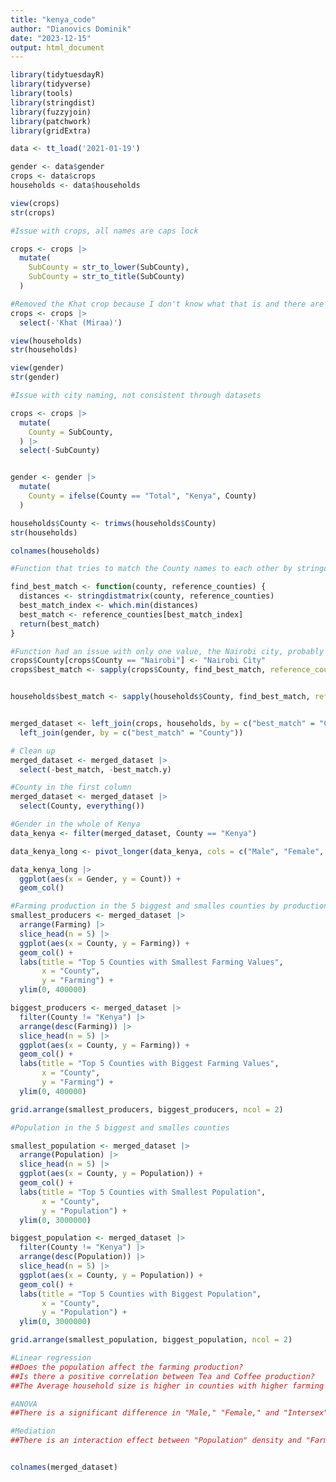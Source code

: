 ```yaml
---
title: "kenya_code"
author: "Dianovics Dominik"
date: "2023-12-15"
output: html_document
---
```


```r
library(tidytuesdayR)
library(tidyverse)
library(tools)
library(stringdist)
library(fuzzyjoin)
library(patchwork)
library(gridExtra)
```

```r
data <- tt_load('2021-01-19')

gender <- data$gender
crops <- data$crops
households <- data$households
```

```r
view(crops)
str(crops)

#Issue with crops, all names are caps lock

crops <- crops |> 
  mutate(
    SubCounty = str_to_lower(SubCounty),
    SubCounty = str_to_title(SubCounty)
  )

#Removed the Khat crop because I don't know what that is and there are too many missing values
crops <- crops |> 
  select(-'Khat (Miraa)')

view(households)
str(households)

view(gender)
str(gender)

#Issue with city naming, not consistent through datasets

crops <- crops |> 
  mutate(
    County = SubCounty,
  ) |> 
  select(-SubCounty)


gender <- gender |> 
  mutate(
    County = ifelse(County == "Total", "Kenya", County)
  )

households$County <- trimws(households$County)
str(households)

colnames(households)

#Function that tries to match the County names to each other by stringdist

find_best_match <- function(county, reference_counties) {
  distances <- stringdistmatrix(county, reference_counties)
  best_match_index <- which.min(distances)
  best_match <- reference_counties[best_match_index]
  return(best_match)
}

#Function had an issue with only one value, the Nairobi city, probably due to two words in the name
crops$County[crops$County == "Nairobi"] <- "Nairobi City"
crops$best_match <- sapply(crops$County, find_best_match, reference_counties = gender$County)


households$best_match <- sapply(households$County, find_best_match, reference_counties = gender$County)


merged_dataset <- left_join(crops, households, by = c("best_match" = "County")) |> 
  left_join(gender, by = c("best_match" = "County"))

# Clean up 
merged_dataset <- merged_dataset |> 
  select(-best_match, -best_match.y)

#County in the first column
merged_dataset <- merged_dataset |> 
  select(County, everything())

```

```r
#Gender in the whole of Kenya
data_kenya <- filter(merged_dataset, County == "Kenya")

data_kenya_long <- pivot_longer(data_kenya, cols = c("Male", "Female", "Intersex"), names_to = "Gender", values_to = "Count")

data_kenya_long |> 
  ggplot(aes(x = Gender, y = Count)) +
  geom_col()

#Farming production in the 5 biggest and smalles counties by production
smallest_producers <- merged_dataset |> 
  arrange(Farming) |> 
  slice_head(n = 5) |> 
  ggplot(aes(x = County, y = Farming)) +
  geom_col() +
  labs(title = "Top 5 Counties with Smallest Farming Values",
       x = "County",
       y = "Farming") + 
  ylim(0, 400000)

biggest_producers <- merged_dataset |> 
  filter(County != "Kenya") |> 
  arrange(desc(Farming)) |> 
  slice_head(n = 5) |> 
  ggplot(aes(x = County, y = Farming)) +
  geom_col() +
  labs(title = "Top 5 Counties with Biggest Farming Values",
       x = "County",
       y = "Farming") +
  ylim(0, 400000)

grid.arrange(smallest_producers, biggest_producers, ncol = 2)
```

```r
#Population in the 5 biggest and smalles counties

smallest_population <- merged_dataset |> 
  arrange(Population) |> 
  slice_head(n = 5) |> 
  ggplot(aes(x = County, y = Population)) +
  geom_col() +
  labs(title = "Top 5 Counties with Smallest Population",
       x = "County",
       y = "Population") + 
  ylim(0, 3000000)

biggest_population <- merged_dataset |>
  filter(County != "Kenya") |> 
  arrange(desc(Population)) |> 
  slice_head(n = 5) |> 
  ggplot(aes(x = County, y = Population)) +
  geom_col() +
  labs(title = "Top 5 Counties with Biggest Population",
       x = "County",
       y = "Population") + 
  ylim(0, 3000000)

grid.arrange(smallest_population, biggest_population, ncol = 2)
```

```r
#Linear regression
##Does the population affect the farming production?
##Is there a positive correlation between Tea and Coffee production?
##The Average household size is higher in counties with higher farming activities.

#ANOVA
##There is a significant difference in "Male," "Female," and "Intersex" populations across counties.

#Mediation
##There is an interaction effect between "Population" density and "Farming" activities, where the impact of farming on household size is more pronounced in densely populated counties.


colnames(merged_dataset)
```
